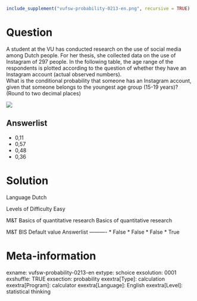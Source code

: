 ```r
include_supplement("vufsw-probability-0213-en.png", recursive = TRUE)
```

Question
========
A student at the VU has conducted research on the use of social media among Dutch people. For her thesis, she collected data on the use of Instagram of 297 people. In the following table, the age range of the respondents is plotted according to the question of whether they have an Instagram account (actual observed numbers).  
What is the conditional probability that someone has an Instagram account, given that someone belongs to the youngest age group (15-19 years)? (Round to two decimal places)   
  
![](vufsw-probability-0213-en.png)

Answerlist
----------
* 0,11
* 0,57
* 0,48
* 0,36

Solution
========

Language Dutch

Levels of Difficulty Easy

M&T Basics of quantitative research Basics of quantitative research

M&T BIS Default value
Answerlist
----------
* False
* False
* False
* True

Meta-information
================
exname: vufsw-probability-0213-en
extype: schoice
exsolution: 0001
exshuffle: TRUE
exsection: probability
exextra[Type]: calculation
exextra[Program]: calculator
exextra[Language]: English
exextra[Level]: statistical thinking


